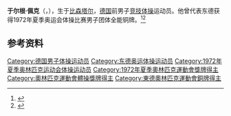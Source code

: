 {{NoteTA|G1=Sports}}
'''于尔根·佩克'''（{{lang-de|Jürgen Paeke}}，{{bd|1948年|9月13日||}}），生于[[比森塔尔|比森塔尔]]，[[德国|德国]]前男子[[竞技体操|竞技体操]]运动员。他曾代表东德获得1972年夏季奥运会体操比赛男子团体全能铜牌。<ref>{{Cite web|title=Jürgen PAEKE|url=https://www.olympic.org/jurgen-paeke|accessdate=2021-03-27|work=International Olympic Committee}}</ref><ref name=sref>{{cite Sports-Reference |url=https://www.sports-reference.com/olympics/athletes/pa/jurgen-paeke-1.html |archive-url=https://web.archive.org/web/20200417192540/https://www.sports-reference.com/olympics/athletes/pa/jurgen-paeke-1.html |name=Jürgen Paeke |archive-date=2020-04-17 |accessdate=2012-06-30}}</ref>

== 参考资料 ==
{{reflist}}

{{Authority control}}
{{DEFAULTSORT:Paeke, Jürgen}}
[[Category:德国男子体操运动员|Category:德国男子体操运动员]]
[[Category:东德奥运体操运动员|Category:东德奥运体操运动员]]
[[Category:1972年夏季奥林匹克运动会体操运动员|Category:1972年夏季奥林匹克运动会体操运动员]]
[[Category:1972年夏季奧林匹克運動會獎牌得主|Category:1972年夏季奧林匹克運動會獎牌得主]]
[[Category:奧林匹克運動會體操獎牌得主|Category:奧林匹克運動會體操獎牌得主]]
[[Category:東德奧林匹克運動會銅牌得主|Category:東德奧林匹克運動會銅牌得主]]